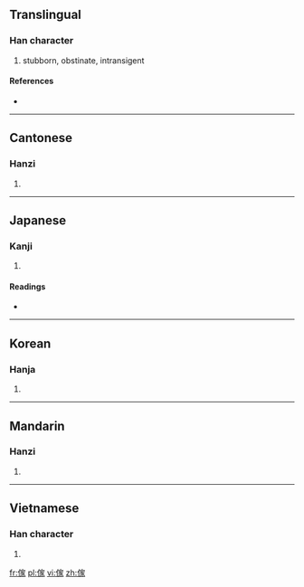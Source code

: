{{also|家}}
==Translingual==

===Han character===
{{Han char|rn=9|rad=人|as=10|sn=12|four=2323<sub>2</sub>|canj=人十一人 (OJMO)}}

# stubborn, obstinate, intransigent

====References====
* {{Han ref|kx=0114.051|dkj=00992|dj=0242.140|hdz=10206.020|uh=50A2|ud=20642|bh=B3C3|bd=46019}}

----

==Cantonese==

===Hanzi===
{{yue-hanzi|jyut=|y=ga1}}

# {{defn|Cantonese|sort=人10}}

----

==Japanese==

===Kanji===
{{ja-kanji|grade=|rs=人10}}

# {{defn|Japanese|sort=人10}}

====Readings====
* {{ja-readings|on=[[か]] (ka)|kun=[[かぐ]] (kagu)}}

----

==Korean==

===Hanja===
{{ko-hanja|hangeul=가|rv=ga|mr=ka}}

# {{defn|Korean|sort=人10}}

----

==Mandarin==

===Hanzi===
{{cmn-hanzi|pin=[[jiā]] ([[jia1]])|wg=chia<sup>1</sup>}}

# {{defn|Mandarin|sort=人10}}

----

==Vietnamese==

===Han character===
{{vi-hantu|[[gia]]|rs=人10}}

# {{defn|Vietnamese|sort=人10}}

[[fr:傢]]
[[pl:傢]]
[[vi:傢]]
[[zh:傢]]